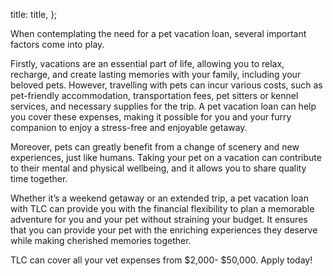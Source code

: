 

  title: title,
};


When contemplating the need for a pet vacation loan, several important factors come into play.

Firstly, vacations are an essential part of life, allowing you to relax, recharge, and create lasting memories with your family, including your beloved pets. However, travelling with pets can incur various costs, such as pet-friendly accommodation, transportation fees, pet sitters or kennel services, and necessary supplies for the trip. A pet vacation loan can help you cover these expenses, making it possible for you and your furry companion to enjoy a stress-free and enjoyable getaway.

Moreover, pets can greatly benefit from a change of scenery and new experiences, just like humans. Taking your pet on a vacation can contribute to their mental and physical wellbeing, and it allows you to share quality time together.

Whether it’s a weekend getaway or an extended trip, a pet vacation loan with TLC can provide you with the financial flexibility to plan a memorable adventure for you and your pet without straining your budget. It ensures that you can provide your pet with the enriching experiences they deserve while making cherished memories together.

TLC can cover all your vet expenses from $2,000- $50,000. Apply today!
